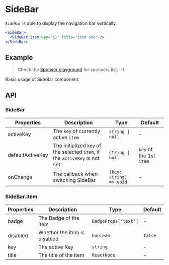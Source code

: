 # SideBar

`SideBar` is able to display the navigation bar vertically.

```jsx
<SideBar>
  <SideBar.Item key="k1" title="item one" />
</SideBar>
```

## Example

> Check the [Sponsor playground](/en/sponsor/) for sponsors list. :-)

Basic usage of SideBar component.

<Demo src="../../components/side-bar/demo/Example.tsx" />

## API

### SideBar

| Properties       | Description                                                                 | Type                    | Default                 |
| ---------------- | --------------------------------------------------------------------------- | ----------------------- | ----------------------- |
| activeKey        | The `key` of currently active `item`                                        | `string \| null`        | -                       |
| defaultActiveKey | The initialized `key` of the selected `item`, if the `activeKey` is not set | `string \| null`        | `key` of the 1st `item` |
| onChange         | The callback when switching SideBar                                         | `(key: string) => void` | -                       |

### SideBar.Item

| Properties | Description                  | Type                 | Default |
| ---------- | ---------------------------- | -------------------- | ------- |
| badge      | The Badge of the item        | `BadgeProps['text']` | -       |
| disabled   | Whether the item is disabled | `boolean`            | `false` |
| key        | The active Key               | `string`             | -       |
| title      | The title of the item        | `ReactNode`          | -       |
